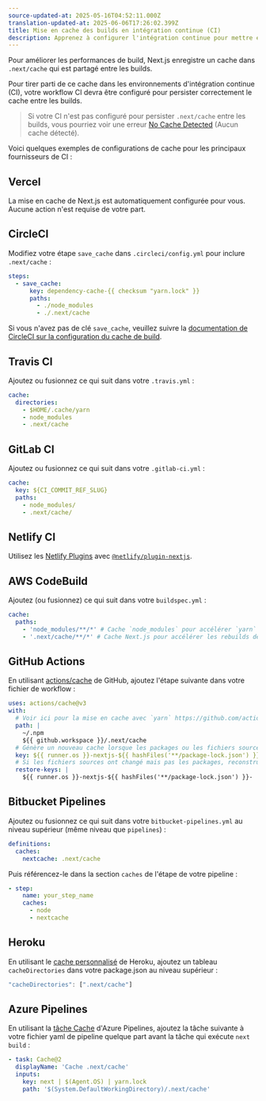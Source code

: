 ```yaml
---
source-updated-at: 2025-05-16T04:52:11.000Z
translation-updated-at: 2025-06-06T17:26:02.399Z
title: Mise en cache des builds en intégration continue (CI)
description: Apprenez à configurer l'intégration continue pour mettre en cache les builds Next.js
---
```


Pour améliorer les performances de build, Next.js enregistre un cache dans `.next/cache` qui est partagé entre les builds.

Pour tirer parti de ce cache dans les environnements d'intégration continue (CI), votre workflow CI devra être configuré pour persister correctement le cache entre les builds.

> Si votre CI n'est pas configuré pour persister `.next/cache` entre les builds, vous pourriez voir une erreur [No Cache Detected](/docs/messages/no-cache) (Aucun cache détecté).

Voici quelques exemples de configurations de cache pour les principaux fournisseurs de CI :

## Vercel

La mise en cache de Next.js est automatiquement configurée pour vous. Aucune action n'est requise de votre part.

## CircleCI

Modifiez votre étape `save_cache` dans `.circleci/config.yml` pour inclure `.next/cache` :

```yaml
steps:
  - save_cache:
      key: dependency-cache-{{ checksum "yarn.lock" }}
      paths:
        - ./node_modules
        - ./.next/cache
```

Si vous n'avez pas de clé `save_cache`, veuillez suivre la [documentation de CircleCI sur la configuration du cache de build](https://circleci.com/docs/2.0/caching/).

## Travis CI

Ajoutez ou fusionnez ce qui suit dans votre `.travis.yml` :

```yaml
cache:
  directories:
    - $HOME/.cache/yarn
    - node_modules
    - .next/cache
```

## GitLab CI

Ajoutez ou fusionnez ce qui suit dans votre `.gitlab-ci.yml` :

```yaml
cache:
  key: ${CI_COMMIT_REF_SLUG}
  paths:
    - node_modules/
    - .next/cache/
```

## Netlify CI

Utilisez les [Netlify Plugins](https://www.netlify.com/products/build/plugins/) avec [`@netlify/plugin-nextjs`](https://www.npmjs.com/package/@netlify/plugin-nextjs).

## AWS CodeBuild

Ajoutez (ou fusionnez) ce qui suit dans votre `buildspec.yml` :

```yaml
cache:
  paths:
    - 'node_modules/**/*' # Cache `node_modules` pour accélérer `yarn` ou `npm i`
    - '.next/cache/**/*' # Cache Next.js pour accélérer les rebuilds de l'application
```

## GitHub Actions

En utilisant [actions/cache](https://github.com/actions/cache) de GitHub, ajoutez l'étape suivante dans votre fichier de workflow :

```yaml
uses: actions/cache@v3
with:
  # Voir ici pour la mise en cache avec `yarn` https://github.com/actions/cache/blob/main/examples.md#node---yarn ou vous pouvez utiliser la mise en cache avec actions/setup-node https://github.com/actions/setup-node
  path: |
    ~/.npm
    ${{ github.workspace }}/.next/cache
  # Génère un nouveau cache lorsque les packages ou les fichiers sources changent.
  key: ${{ runner.os }}-nextjs-${{ hashFiles('**/package-lock.json') }}-${{ hashFiles('**/*.js', '**/*.jsx', '**/*.ts', '**/*.tsx') }}
  # Si les fichiers sources ont changé mais pas les packages, reconstruisez à partir d'un cache précédent.
  restore-keys: |
    ${{ runner.os }}-nextjs-${{ hashFiles('**/package-lock.json') }}-
```

## Bitbucket Pipelines

Ajoutez ou fusionnez ce qui suit dans votre `bitbucket-pipelines.yml` au niveau supérieur (même niveau que `pipelines`) :

```yaml
definitions:
  caches:
    nextcache: .next/cache
```

Puis référencez-le dans la section `caches` de l'étape de votre pipeline :

```yaml
- step:
    name: your_step_name
    caches:
      - node
      - nextcache
```

## Heroku

En utilisant le [cache personnalisé](https://devcenter.heroku.com/articles/nodejs-support#custom-caching) de Heroku, ajoutez un tableau `cacheDirectories` dans votre package.json au niveau supérieur :

```javascript
"cacheDirectories": [".next/cache"]
```

## Azure Pipelines

En utilisant la [tâche Cache](https://docs.microsoft.com/en-us/azure/devops/pipelines/tasks/utility/cache) d'Azure Pipelines, ajoutez la tâche suivante à votre fichier yaml de pipeline quelque part avant la tâche qui exécute `next build` :

```yaml
- task: Cache@2
  displayName: 'Cache .next/cache'
  inputs:
    key: next | $(Agent.OS) | yarn.lock
    path: '$(System.DefaultWorkingDirectory)/.next/cache'
```